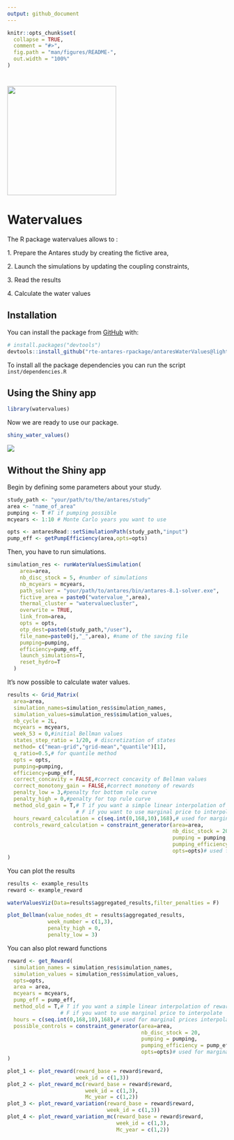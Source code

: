```yaml
---
output: github_document
---
```


```r
knitr::opts_chunk$set(
  collapse = TRUE,
  comment = "#>",
  fig.path = "man/figures/README-",
  out.width = "100%"
)
```

# ![](inst/images/antares_simulator.png){width="250"}

# Watervalues

The R package watervalues allows to :

1\. Prepare the Antares study by creating the fictive area,

2\. Launch the simulations by updating the coupling constraints,

3\. Read the results

4\. Calculate the water values

## Installation

You can install the package from [GitHub](https://github.com/) with:

``` r
# install.packages("devtools")
devtools::install_github("rte-antares-rpackage/antaresWaterValues@light_version", build_vignettes = TRUE)
```

To install all the package dependencies you can run the script `inst/dependencies.R`

## Using the Shiny app

```r
library(watervalues)
```

Now we are ready to use our package.

```r
shiny_water_values()
```

![](inst/images/calculate_water_values.gif)

## Without the Shiny app

Begin by defining some parameters about your study.

```r
study_path <- "your/path/to/the/antares/study"
area <- "name_of_area"
pumping <- T #T if pumping possible
mcyears <- 1:10 # Monte Carlo years you want to use

opts <- antaresRead::setSimulationPath(study_path,"input")
pump_eff <- getPumpEfficiency(area,opts=opts)
```

Then, you have to run simulations.

```r
simulation_res <- runWaterValuesSimulation(
    area=area,
    nb_disc_stock = 5, #number of simulations
    nb_mcyears = mcyears,
    path_solver = "your/path/to/antares/bin/antares-8.1-solver.exe",
    fictive_area = paste0("watervalue_",area),
    thermal_cluster = "watervaluecluster",
    overwrite = TRUE,
    link_from=area,
    opts = opts,
    otp_dest=paste0(study_path,"/user"),
    file_name=paste0(j,"_",area), #name of the saving file
    pumping=pumping,
    efficiency=pump_eff,
    launch_simulations=T,
    reset_hydro=T
  )
```

It's now possible to calculate water values.

```r
results <- Grid_Matrix(
  area=area,
  simulation_names=simulation_res$simulation_names,
  simulation_values=simulation_res$simulation_values,
  nb_cycle = 2L,
  mcyears = mcyears,
  week_53 = 0,#initial Bellman values
  states_step_ratio = 1/20, # discretization of states
  method= c("mean-grid","grid-mean","quantile")[1],
  q_ratio=0.5,# for quantile method
  opts = opts,
  pumping=pumping,
  efficiency=pump_eff,
  correct_concavity = FALSE,#correct concavity of Bellman values
  correct_monotony_gain = FALSE,#correct monotony of rewards
  penalty_low = 3,#penalty for bottom rule curve
  penalty_high = 0,#penalty for top rule curve
  method_old_gain = T,# T if you want a simple linear interpolation of rewards,
                      # F if you want to use marginal price to interpolate
  hours_reward_calculation = c(seq.int(0,168,10),168),# used for marginal prices interpolation
  controls_reward_calculation = constraint_generator(area=area,
                                                     nb_disc_stock = 20,
                                                     pumping = pumping,
                                                     pumping_efficiency = pump_eff,
                                                     opts=opts)# used for marginal prices interpolation
)
```

You can plot the results

```r
results <- example_results
reward <- example_reward
```

```r
waterValuesViz(Data=results$aggregated_results,filter_penalties = F)
```
```r
plot_Bellman(value_nodes_dt = results$aggregated_results, 
             week_number = c(1,3),
             penalty_high = 0,
             penalty_low = 3)
```
You can also plot reward functions

```r
reward <- get_Reward(
  simulation_names = simulation_res$simulation_names,
  simulation_values = simulation_res$simulation_values,
  opts=opts,
  area = area,
  mcyears = mcyears,
  pump_eff = pump_eff,
  method_old = T,# T if you want a simple linear interpolation of rewards,
                 # F if you want to use marginal price to interpolate
  hours = c(seq.int(0,168,10),168),# used for marginal prices interpolation
  possible_controls = constraint_generator(area=area,
                                           nb_disc_stock = 20,
                                           pumping = pumping,
                                           pumping_efficiency = pump_eff,
                                           opts=opts)# used for marginal prices interpolation
)
```

```r
plot_1 <- plot_reward(reward_base = reward$reward,
                      week_id = c(1,3))
plot_2 <- plot_reward_mc(reward_base = reward$reward,
                         week_id = c(1,3),
                         Mc_year = c(1,2))
plot_3 <- plot_reward_variation(reward_base = reward$reward,
                                week_id = c(1,3))
plot_4 <- plot_reward_variation_mc(reward_base = reward$reward,
                                   week_id = c(1,3),
                                   Mc_year = c(1,2))
```

